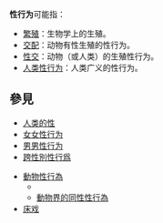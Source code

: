 '''性行为'''可能指：
*[[繁殖|繁殖]]：生物学上的生殖。
*[[交配|交配]]：动物有性生殖的性行为。
*[[性交|性交]]：动物（或人类）的生殖性行为。
*[[人类性行为|人类性行为]]：人类广义的性行为。

== 參見 ==
*[[人类的性|人类的性]]
*[[女女性行为|女女性行为]]
*[[男男性行为|男男性行为]]
*[[跨性別性行爲|跨性別性行爲]]

*[[動物性行為|動物性行為]]
**{{le|動物非生殖性行為|Non-reproductive sexual behavior in animals}}
** [[動物界的同性性行為|動物界的同性性行為]]
* [[床戏|床戏]]

{{disambiguation|Cat=三字消歧義}}